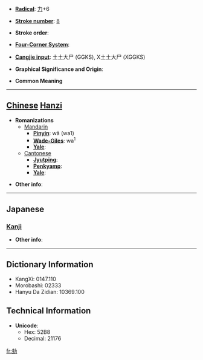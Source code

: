 * '''[[Wiktionary:Chinese radical index| Radical]]''': [[Wiktionary:Chinese radical index 力|力]]+6

* '''[[Wiktionary:Chinese total strokes index|Stroke number]]''': [[Wiktionary:Chinese total strokes index 8|8]]

* '''Stroke order''': 

* '''[[Wiktionary:Chinese four corner index|Four-Corner System]]''': 

* '''[[Wiktionary:Chinese Cangjie index|Cangjie input]]''': 土土大尸 (GGKS), X土土大尸 (XGGKS)

* '''Graphical Significance and Origin''': 

* '''Common Meaning'''

----

== [[Chinese]] [[Hanzi]] ==

* '''Romanizations'''
** [[Mandarin]]
*** '''[[Pinyin]]''': wā (wa1)
*** '''[[Wade-Giles]]''': wa<sup>1</sup>
*** '''[[Yale]]''': 
**[[Cantonese]]
***'''[[Jyutping]]''':
***'''[[Penkyamp]]''': 
***'''[[Yale]]''': 

* '''Other info''': 

----

==Japanese==
===[[Kanji]]===
{{kanji|on readings=[[あい]] (ai), [[あ]] (a)|kun readings=[[せまる]] (semaru)}}

* '''Other info''':  

----

== Dictionary Information ==

* KangXi: 0147.110
* Morobashi: 02333
* Hanyu Da Zidian: 10369.100

== Technical Information ==

* '''Unicode''':
** Hex: 52B8
** Decimal: 21176

[[fr:劸]]